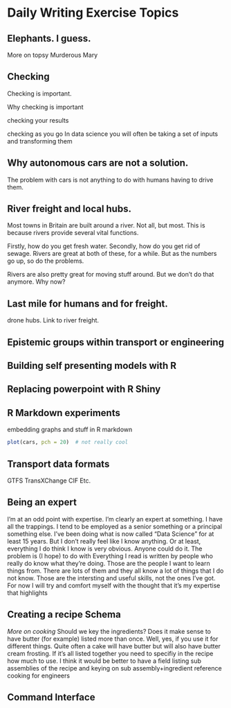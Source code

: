# Daily Writing Exercise Topics 





## Elephants. I guess.

More on topsy
Murderous Mary

## Checking
 
 Checking is important.

Why checking is important

checking your results


checking as you go
In data science you will often be taking a set of inputs and transforming them






## Why autonomous cars are not a solution.

The problem with cars is not anything to do with humans having to drive them.


## River freight and local hubs.

Most towns in Britain are built around a river. Not all, but most.
This is because rivers provide several vital functions. 

Firstly, how do you get fresh water.
Secondly, how do you get rid of sewage.
Rivers are great at both of these, for a while. But as the numbers go up, so do the problems.

Rivers are also pretty great for moving stuff around.
But we don't do that anymore. Why now?




## Last mile for humans and for freight.
drone hubs.
Link to river freight.

## Epistemic groups within transport or engineering

## Building self presenting models with R 

## Replacing powerpoint with R Shiny

## R Markdown experiments

embedding graphs and stuff in R markdown
```r
plot(cars, pch = 20)  # not really cool
```


## Transport data formats
GTFS
TransXChange
CIF
Etc.

## Being an expert
I'm at an odd point with expertise. I'm clearly an expert at something. I have all the trappings. I tend to be employed as a senior something or a principal something else. I've been doing what is now called "Data Science" for at least 15 years. But I don't really feel like I know anything. Or at least, everything I do think I know is very obvious. Anyone could do it.
The problem is (I hope) to do with 
Everything I read is written by people who really do know what they're doing. Those are the people I want to learn things from. There are lots of them and they all know a lot of things that I do not know. Those are the intersting and useful skills, not the ones I've got.
For now I will try and comfort myself with the thought that it's my expertise that highlights 

## Creating a recipe Schema

*More on cooking*
Should we key the ingredients?
Does it make sense to have butter (for example) listed more than once.
Well, yes, if you use it for different things.
Quite often a cake will have butter but will also have butter cream frosting. If it's all listed together you need to specifiy in the recipe how much to use. I think it would be better to have a field listing sub assemblies of the recipe and keying on sub assembly+ingredient 
reference cooking for engineers


## Command Interface


